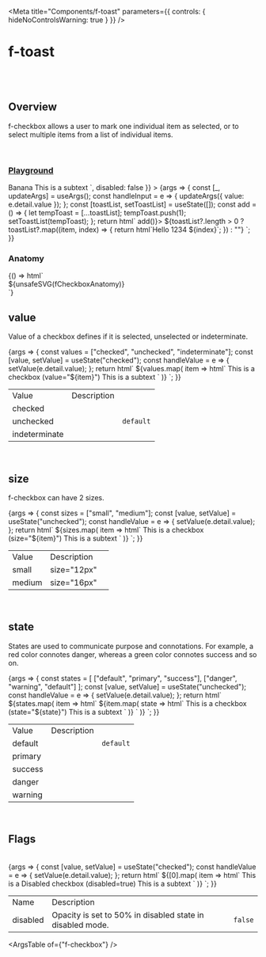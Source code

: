
<Meta
	title="Components/f-toast"
	parameters={{
		controls: { hideNoControlsWarning: true }
	}}
/>

# f-toast

<br />
<br />

## Overview

<f-divider></f-divider>

f-checkbox allows a user to mark one individual item as selected, or to select multiple items from a list of individual items.

<br />

### [Playground](/story/components-f-toast--playground)

<Canvas>
	<Story
		name="Playground"
		argTypes={{
			value: { control: "radio", options: ["checked", "unchecked", "indeterminate"] },
			state: {
				control: "select",
				options: ["default", "success", "primary", "warning", "danger"]
			},
			size: {
				control: "radio",
				options: ["small", "medium"]
			},
			disabled: {
				control: "boolean"
			},
			slot: {
				control: "text"
			}
		}}
		args={{
			value: "checked",
			state: "default",
			size: "medium",
			slot: ` <f-div slot="label" padding="none">
                <f-text variant="para" size="small">Banana</f-text>
              </f-div>
              <f-div slot="help" gap="none" padding="none">
                <f-text variant="para" size="small" state="secondary">This is a subtext </f-text>
              </f-div>`,
			disabled: false
		}}
	>
		{args => {
			const [_, updateArgs] = useArgs();
			const handleInput = e => {
				updateArgs({ value: e.detail.value });
			};
			const [toastList, setToastList] = useState([]);
			const add = () => {
				let tempToast = [...toastList];
				tempToast.push(1);
				setToastList(tempToast);
			};
			return html`
				<f-div width="100%" padding="large">
					<f-div>
						<f-button label="add" icon-right="i-plus" @click=${() => add()}></f-button>
					</f-div>
					${toastList?.length > 0
						? toastList?.map((item, index) => {
								return html`<f-toast>Hello 1234 ${index}</f-toast>`;
						  })
						: ""}
				</f-div>
			`;
		}}
	</Story>
</Canvas>

<br />

### Anatomy

<f-divider></f-divider>

<Story name="Anatomy">
	{() => html`<div class="align-center">${unsafeSVG(fCheckboxAnatomy)}</div>`}
</Story>

<br />

## value

Value of a checkbox defines if it is selected, unselected or indeterminate.

<Canvas>
	<Story name="value">
		{args => {
			const values = ["checked", "unchecked", "indeterminate"];
			const [value, setValue] = useState("checked");
			const handleValue = e => {
				setValue(e.detail.value);
			};
			return html`
				<f-div width="100%" align="middle-center" padding="large" gap="medium">
					${values.map(
						item => html`<f-div>
           <f-checkbox
              size="medium"
              .value=${item}
              @input=${handleValue}
            >
              <f-div slot="label" padding="none">
                <f-text variant="para" size="small">This is a checkbox (value="${item}")</f-text>
              </f-div>
              <f-div slot="help" gap="none" padding="none">
                <f-text variant="para" size="small" state="secondary">This is a subtext </f-text>
              </f-div>
            </f-checkbox></f-div
        ></f-div
      >`
					)}
				</f-div>
			`;
		}}
	</Story>
</Canvas>

<table class="custom-table">
	<tbody>
		<tr>
			<td>Value</td>
			<td>Description</td>
			<td></td>
		</tr>
		<tr>
			<td>checked</td>
			<td></td>
			<td></td>
		</tr>
		<tr>
			<td>unchecked</td>
			<td></td>
			<td>
				<code>default</code>
			</td>
		</tr>
		<tr>
			<td>indeterminate</td>
			<td></td>
			<td></td>
		</tr>
	</tbody>
</table>

<br />

## size

<f-divider></f-divider>

f-checkbox can have 2 sizes.

<Canvas>
	<Story name="size">
		{args => {
			const sizes = ["small", "medium"];
			const [value, setValue] = useState("unchecked");
			const handleValue = e => {
				setValue(e.detail.value);
			};
			return html`
				<f-div width="100%" align="top-center" padding="large" gap="medium">
					${sizes.map(
						item => html`<f-div>
          <f-checkbox
              .size=${item}
              .value=${value}
              @input=${handleValue}
            >
              <f-div slot="label" padding="none">
                <f-text variant="para" size="small">This is a checkbox (size="${item}")</f-text>
              </f-div>
              <f-div slot="help" gap="none" padding="none">
                <f-text variant="para" size="small" state="secondary">This is a subtext </f-text>
              </f-div>
            </f-checkbox></f-div
        ></f-div
      >`
					)}
				</f-div>
			`;
		}}
	</Story>
</Canvas>

<table class="custom-table">
	<tbody>
		<tr>
			<td>Value</td>
			<td>Description</td>
			<td></td>
		</tr>
		<tr>
			<td>small</td>
			<td>size="12px"</td>
			<td></td>
		</tr>
		<tr>
			<td>medium</td>
			<td>size="16px"</td>
			<td></td>
		</tr>
	</tbody>
</table>

<br />

## state

<f-divider></f-divider>

States are used to communicate purpose and connotations. For example, a red color connotes danger, whereas a green color connotes success and so on.

<Canvas>
	<Story name="state">
		{args => {
			const states = [
				["default", "primary", "success"],
				["danger", "warning", "default"]
			];
			const [value, setValue] = useState("unchecked");
			const handleValue = e => {
				setValue(e.detail.value);
			};
			return html`
				<f-div direction="column" gap="medium">
					${states.map(
						item => html` <f-div align="middle-center" padding="large" gap="medium">
							${item.map(
								state => html`<f-div
									><f-checkbox size="medium" .value=${value} .state=${state} @input=${handleValue}>
										<f-div slot="label" padding="none">
											<f-text variant="para" size="small"
												>This is a checkbox (state="${state}")</f-text
											>
										</f-div>
										<f-div slot="help" gap="none" padding="none">
											<f-text variant="para" size="small" state="secondary"
												>This is a subtext
											</f-text>
										</f-div>
									</f-checkbox></f-div
								>`
							)}
						</f-div>`
					)}
				</f-div>
			`;
		}}
	</Story>
</Canvas>

<table class="custom-table">
	<tbody>
		<tr>
			<td>Value</td>
			<td>Description</td>
			<td></td>
		</tr>
		<tr>
			<td>default</td>
			<td></td>
			<td>
				<code>default</code>
			</td>
		</tr>
		<tr>
			<td>primary</td>
			<td></td>
			<td> </td>
		</tr>
		<tr>
			<td>success</td>
			<td></td>
			<td></td>
		</tr>
		<tr>
			<td>danger</td>
			<td></td>
			<td></td>
		</tr>
		<tr>
			<td>warning</td>
			<td></td>
			<td></td>
		</tr>
	</tbody>
</table>

<br />

## Flags

<f-divider></f-divider>

<br />

<Canvas>
	<Story name="Flags">
		{args => {
			const [value, setValue] = useState("checked");
			const handleValue = e => {
				setValue(e.detail.value);
			};
			return html`
				<f-div width="100%" align="top-center" padding="large" gap="medium">
					${[0].map(
						item => html`<f-div>
          <f-checkbox
              size="medium"
              .value=${value}
              @input=${handleValue}
              ?disabled=${true}
            >
              <f-div slot="label" padding="none">
                <f-text variant="para" size="small">This is a Disabled checkbox (disabled=true)</f-text>
              </f-div>
              <f-div slot="help" gap="none" padding="none">
                <f-text variant="para" size="small" state="secondary">This is a subtext </f-text>
              </f-div>
            </f-checkbox></f-div
        ></f-div
      >`
					)}
				</f-div>
			`;
		}}
	</Story>
</Canvas>

<table class="custom-table">
	<tbody>
		<tr>
			<td>Name</td>
			<td>Description</td>
			<td></td>
		</tr>
		<tr>
			<td>disabled</td>
			<td>Opacity is set to 50% in disabled state in disabled mode.</td>
			<td>
				<code>false</code>
			</td>
		</tr>
	</tbody>
</table>

<ArgsTable of={"f-checkbox"} />

